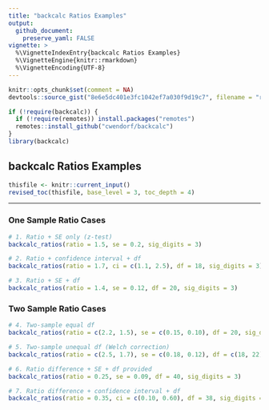 ```yaml
---
title: "backcalc Ratios Examples"
output:
  github_document:
    preserve_yaml: FALSE
vignette: >
  %\VignetteIndexEntry{backcalc Ratios Examples}
  %\VignetteEngine{knitr::rmarkdown}
  %\VignetteEncoding{UTF-8}
---
```


```r
knitr::opts_chunk$set(comment = NA)
devtools::source_gist("8e6e5dc401e3fc1042ef7a030f9d19c7", filename = "revised_toc.R")
```

```r
if (!require(backcalc)) {
  if (!require(remotes)) install.packages("remotes")
  remotes::install_github("cwendorf/backcalc")
}
library(backcalc)
```

## backcalc Ratios Examples

```r
thisfile <- knitr::current_input()
revised_toc(thisfile, base_level = 3, toc_depth = 4)
```

---

### One Sample Ratio Cases

```r
# 1. Ratio + SE only (z-test)
backcalc_ratios(ratio = 1.5, se = 0.2, sig_digits = 3)

# 2. Ratio + confidence interval + df
backcalc_ratios(ratio = 1.7, ci = c(1.1, 2.5), df = 18, sig_digits = 3)

# 3. Ratio + SE + df
backcalc_ratios(ratio = 1.4, se = 0.12, df = 20, sig_digits = 3)
```

### Two Sample Ratio Cases

```r
# 4. Two-sample equal df
backcalc_ratios(ratio = c(2.2, 1.5), se = c(0.15, 0.10), df = 20, sig_digits = 3)

# 5. Two-sample unequal df (Welch correction)
backcalc_ratios(ratio = c(2.5, 1.7), se = c(0.18, 0.12), df = c(18, 22), sig_digits = 3)

# 6. Ratio difference + SE + df provided
backcalc_ratios(ratio = 0.25, se = 0.09, df = 40, sig_digits = 3)

# 7. Ratio difference + confidence interval + df
backcalc_ratios(ratio = 0.35, ci = c(0.10, 0.60), df = 38, sig_digits = 3)
```
